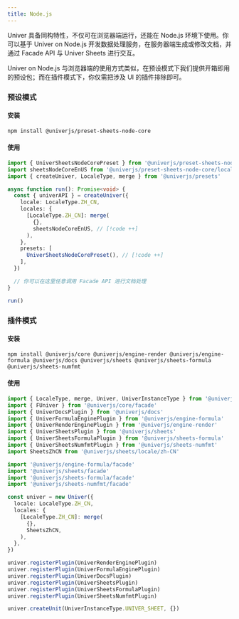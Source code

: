 ```yaml
---
title: Node.js
---
```


Univer 具备同构特性，不仅可在浏览器端运行，还能在 Node.js 环境下使用。你可以基于 Univer on Node.js 开发数据处理服务，在服务器端生成或修改文档，并通过 Facade API 与 Univer Sheets 进行交互。

<PlaygroundFrame lang="zh-CN" slug="sheets/node-via-plugin" clickToShow />

Univer on Node.js 与浏览器端的使用方式类似，在预设模式下我们提供开箱即用的预设包；而在插件模式下，你仅需把涉及 UI 的插件排除即可。

### 预设模式

#### 安装

```package-install
npm install @univerjs/preset-sheets-node-core
```

#### 使用

```typescript
import { UniverSheetsNodeCorePreset } from '@univerjs/preset-sheets-node-core' // [!code ++]
import sheetsNodeCoreEnUS from '@univerjs/preset-sheets-node-core/locales/en-US' // [!code ++]
import { createUniver, LocaleType, merge } from '@univerjs/presets'

async function run(): Promise<void> {
  const { univerAPI } = createUniver({
    locale: LocaleType.ZH_CN,
    locales: {
      [LocaleType.ZH_CN]: merge(
        {},
        sheetsNodeCoreEnUS, // [!code ++]
      ),
    },
    presets: [
      UniverSheetsNodeCorePreset(), // [!code ++]
    ],
  })

  // 你可以在这里任意调用 Facade API 进行文档处理
}

run()
```

### 插件模式

#### 安装

```package-install
npm install @univerjs/core @univerjs/engine-render @univerjs/engine-formula @univerjs/docs @univerjs/sheets @univerjs/sheets-formula @univerjs/sheets-numfmt
```

#### 使用

```typescript
import { LocaleType, merge, Univer, UniverInstanceType } from '@univerjs/core'
import { FUniver } from '@univerjs/core/facade'
import { UniverDocsPlugin } from '@univerjs/docs'
import { UniverFormulaEnginePlugin } from '@univerjs/engine-formula'
import { UniverRenderEnginePlugin } from '@univerjs/engine-render'
import { UniverSheetsPlugin } from '@univerjs/sheets'
import { UniverSheetsFormulaPlugin } from '@univerjs/sheets-formula'
import { UniverSheetsNumfmtPlugin } from '@univerjs/sheets-numfmt'
import SheetsZhCN from '@univerjs/sheets/locale/zh-CN'

import '@univerjs/engine-formula/facade'
import '@univerjs/sheets/facade'
import '@univerjs/sheets-formula/facade'
import '@univerjs/sheets-numfmt/facade'

const univer = new Univer({
  locale: LocaleType.ZH_CN,
  locales: {
    [LocaleType.ZH_CN]: merge(
      {},
      SheetsZhCN,
    ),
  },
})

univer.registerPlugin(UniverRenderEnginePlugin)
univer.registerPlugin(UniverFormulaEnginePlugin)
univer.registerPlugin(UniverDocsPlugin)
univer.registerPlugin(UniverSheetsPlugin)
univer.registerPlugin(UniverSheetsFormulaPlugin)
univer.registerPlugin(UniverSheetsNumfmtPlugin)

univer.createUnit(UniverInstanceType.UNIVER_SHEET, {})
```

